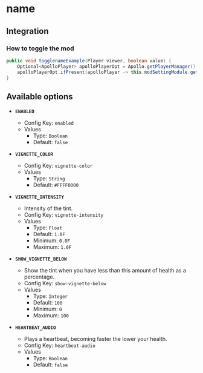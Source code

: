 # name

## Integration

### How to toggle the mod

```java
public void togglenameExample(Player viewer, boolean value) {
    Optional<ApolloPlayer> apolloPlayerOpt = Apollo.getPlayerManager().getPlayer(viewer.getUniqueId());
    apolloPlayerOpt.ifPresent(apolloPlayer -> this.modSettingModule.getOptions().set(apolloPlayer, ModDamageTint.ENABLED, value));
}
```

## Available options

- __`ENABLED`__
    - Config Key: `enabled`
    - Values
        - Type: `Boolean`
        - Default: `false`

- __`VIGNETTE_COLOR`__
    - Config Key: `vignette-color`
    - Values
        - Type: `String`
        - Default: `#FFFF0000`

- __`VIGNETTE_INTENSITY`__
    - Intensity of the tint.
    - Config Key: `vignette-intensity`
    - Values
        - Type: `Float`
        - Default: `1.0F`
        - Minimum: `0.0F`
        - Maximum: `1.0F`

- __`SHOW_VIGNETTE_BELOW`__
    - Show the tint when you have less than this amount of health as a percentage.
    - Config Key: `show-vignette-below`
    - Values
        - Type: `Integer`
        - Default: `100`
        - Minimum: `0`
        - Maximum: `100`

- __`HEARTBEAT_AUDIO`__
    - Plays a heartbeat, becoming faster the lower your health.
    - Config Key: `heartbeat-audio`
    - Values
        - Type: `Boolean`
        - Default: `false`

